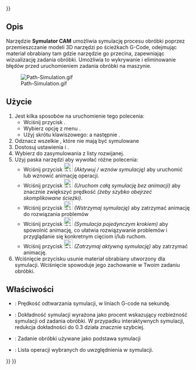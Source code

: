 <languages/>
{{UnfinishedDocu{{#translation:}}}}

{{Docnav/pl
|[[CAM_Inspect/pl|Sprawdź ścieżkę narzędzia]]
|[[CAM_SimulatorGL/pl|SymulatorGL]]
|[[CAM_Workbench/pl|środowisko pracy CAM]]
|IconL=CAM_Inspect.svg
|IconR=CAM_SimulatorGL.svg
|IconC=Workbench_CAM.svg
}}

<div class="mw-translate-fuzzy">
{{GuiCommand/pl
|Name=CAM Simulator
|Name/pl=CAM: Symulator
|MenuLocation=CAM → Symulator CAM
|Workbenches=[[CAM_Workbench/pl|CAM]]
|Shortcut={{KEY|P}} {{KEY|M}}
|SeeAlso=[[CAM_Inspect/pl|Sprawdź ścieżkę narzędzia]]
}}
</div>

<span id="Description"></span>
==Opis==

Narzędzie '''Symulator CAM''' umożliwia symulację procesu obróbki poprzez przemieszczanie modeli 3D narzędzi po ścieżkach G-Code, odejmując materiał obrabiany tam gdzie narzędzie go przecina, zapewniając wizualizację zadania obróbki. Umożliwia to wykrywanie i eliminowanie błędów przed uruchomieniem zadania obróbki na maszynie.

[[File:Path-Simulation.gif]]

<span id="Usage"></span>
==Użycie==

# Jest kilka sposobów na uruchomienie tego polecenia:
#* Wciśnij przycisk {{Button|[[Image:CAM_Simulator.svg|16px]] '''Symulator CAM'''}}.
#* Wybierz opcję z menu {{MenuCommand|CAM → [[Image:CAM_Simulator.svg|16px]] Symulator CAM}}.
#* Użyj skrótu klawiszowego: {{KEY|P}} a następnie {{KEY|M}}.
# Odznacz wszelkie {{MenuCommand|Operacje}}, które nie mają być symulowane
# Dostosuj ustawienia {{MenuCommand|Prędkość}} i {{MenuCommand|Dokładność}}.
# Wybierz {{MenuCommand|Zadanie}} do zasymulowania z listy rozwijanej.
# Użyj paska narzędzi {{MenuCommand|Symulator CAM}} aby wywołać różne polecenia: 
#* Wciśnij przycisk [[Image:CAM_BPlay.svg|24px]] ''(Aktywuj / wznów symulację)'' aby uruchomić lub wznowić animację operacji.
#* Wciśnij przycisk [[Image:CAM_BFastForward.svg|24px]] ''(Uruchom całą symulację bez animacji)'' aby znacznie zwiększyć prędkość ''(żeby szybko obejrzeć skomplikowane ścieżki)''.
#* Wciśnij przycisk [[Image:CAM_BPause.svg|24px]] ''(Wstrzymaj symulację)'' aby zatrzymać animację do rozwiązania problemów
#* Wciśnij przycisk [[Image:CAM_BStep.svg|24px]] ''(Symulacja pojedynczym krokiem)'' aby spowolnić animację, co ułatwia rozwiązywanie problemów i przyglądanie się konkretnym cięciom i/lub ruchom.
#* Wciśnij przycisk [[Image:CAM_BStop.svg|24px]] ''(Zatrzymaj aktywną symulację)'' aby zatrzymać animację.
# Wciśnięcie przycisku {{Button|Anuluj}} usunie materiał obrabiany utworzony dla symulacji. Wciśnięcie {{Button|OK}} spowoduje jego zachowanie w Twoim zadaniu obróbki.

<span id="Properties"></span>
==Właściwości==

* {{PropertyData|Prędkość}}: Prędkość odtwarzania symulacji, w liniach G-code na sekundę.
* {{PropertyData|Dokładność}}: Dokładność symulacji wyrażona jako procent wskazujący rozbieżność symulacji od zadania obróbki. W przypadku interaktywnych symulacji, redukcja dokładności do 0.3 działa znacznie szybciej.
* {{PropertyData|Zadanie}}: Zadanie obróbki używane jako podstawa symulacji
* {{PropertyData|Lista operacji}}: Lista operacji wybranych do uwzględnienia w symulacji.


{{Docnav/pl
|[[CAM_Inspect/pl|Sprawdź ścieżkę narzędzia]]
|[[CAM_SimulatorGL/pl|SymulatorGL]]
|[[CAM_Workbench/pl|środowisko pracy CAM]]
|IconL=CAM_Inspect.svg
|IconR=CAM_SimulatorGL.svg
|IconC=Workbench_CAM.svg
}}

{{CAM_Tools_navi{{#translation:}}}}
{{Userdocnavi{{#translation:}}}}